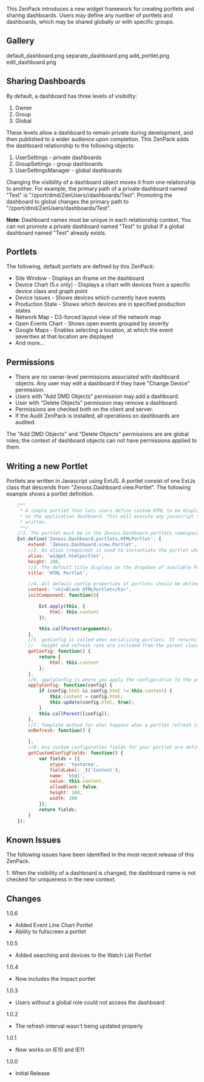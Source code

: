 This ZenPack introduces a new widget framework for creating portlets and sharing dashboards. Users may define any number of portlets and dashboards, which may be shared globally or with specific groups.
== Gallery ==
<gallery widths=250px heights=127px>
default_dashboard.png
separate_dashboard.png
add_portlet.png
edit_dashboard.png
</gallery>

== Sharing Dashboards  ==
By default, a dashboard has three levels of visibility:
# Owner
# Group
# Global
These levels allow a dashboard to remain private during development, and
then published to a wider audience upon completion. This ZenPack adds the dashboard relationship to the following objects:
# UserSettings - private dashboards
# GroupSettings - group dashboards
# UserSettingsManager - global dashboards


Changing the visibility of a dashboard object moves it from one relationship to another.
For example, the primary path of a private dashboard named "Test" is "/zport/dmd/ZenUsers/<USERID>/dashboards/Test".
Promoting the dashboard to global changes the primary path to "/zport/dmd/ZenUsers/dashboards/Test".


'''Note''': Dashboard names must be unique in each relationship context.
You can not promote a private dashboard named "Test" to global if
a global dashboard named "Test" already exists.

== Portlets ==
The following, default portlets are defined by this ZenPack:
* Site Window - Displays an iframe on the dashboard
* Device Chart (5.x only) - Displays a chart with devices from a specific device class and graph point
* Device Issues - Shows devices which currently have events
* Production State - Shows which devices are in specified production states
* Network Map - D3-forced layout view of the network map
* Open Events Chart - Shows open events grouped by severity
* Google Maps - Enables selecting a location, at which the event severities at that location are displayed
* And more...

== Permissions ==
* There are no owner-level permissions associated with dashboard objects. Any user may edit a dashboard if they have "Change Device" permission.
* Users with "Add DMD Objects" permission may add a dashboard.
* User with "Delete Objects" permission may remove a dashboard.
* Permissions are checked both on the client and server.
* If the Audit ZenPack is installed, all operations on dashboards are audited.

The "Add DMD Objects" and "Delete Objects" permissions are are global roles; the context of dashboard objects can not have permissions applied to them.

== Writing a new Portlet ==

Portlets are written in Javascript using ExtJS. A portlet consist of one ExtJs class that descends from "Zenoss.Dashboard.view.Portlet". The following example shows a portlet definition.

<syntaxhighlight lang="javascript">
    /**
     * A simple portlet that lets users define custom HTML to be displayed
     * on the application dashboard. This will execute any javascript that is
     * written.
     **/
    //1. The portlet must be in the Zenoss.Dashboard.portlets namespace, in which everything is assumed to be a portlet.
    Ext.define('Zenoss.Dashboard.portlets.HTMLPortlet', {
        extend: 'Zenoss.Dashboard.view.Portlet',
        //2. An alias (required) is used to instantiate the portlet when the dashboard is rendered
        alias: 'widget.htmlportlet',
        height: 100,
        //3. The default title displays on the dropdown of available Portlets
        title: 'HTML Portlet',

        //4. All default config properties of portlets should be defined on the class
        content: "<h1>Blank HTMLPortlet</h1>",
        initComponent: function(){

            Ext.apply(this, {
                html: this.content
            });

            this.callParent(arguments);
        },
        //5. getConfig is called when serializing portlets. It returns the options that are saved on the portlet.
        //   height and refresh rate are included from the parent class
        getConfig: function() {
            return {
                html: this.content
            };
        },
        //6. applyConfig is where you apply the configuration to the portlet. This can include updating stores and content.
        applyConfig: function(config) {
            if (config.html && config.html != this.content) {
                this.content = config.html;
                this.update(config.html, true);
            }
            this.callParent([config]);
        },
        //7. Template method for what happens when a portlet refresh is requested.
        onRefresh: function() {

        },
        //8. Any custom configuration fields for your portlet are defined here. The caller expects an array in return.
        getCustomConfigFields: function() {
            var fields = [{
                xtype: 'textarea',
                fieldLabel: _t('Content'),
                name: 'html',
                value: this.content,
                allowBlank: false,
                height: 100,
                width: 200
            }];
            return fields;
        }
    });
</syntaxhighlight>

== Known Issues ==


The following issues have been identified in the most recent release of this ZenPack.


1. When the visibility of a dashboard is changed, the dashboard name is not checked for uniqueness in the new context.




== Changes ==
;1.0.6
* Added Event Line Chart Portlet
* Ability to fullscreen a portlet
;1.0.5
* Added searching and devices to the Watch List Portlet
;1.0.4
* Now includes the Impact portlet
;1.0.3
* Users without a global role could not access the dashboard
;1.0.2
* The refresh interval wasn't being updated properly
;1.0.1
* Now works on IE10 and IE11
;1.0.0
* Initial Release
